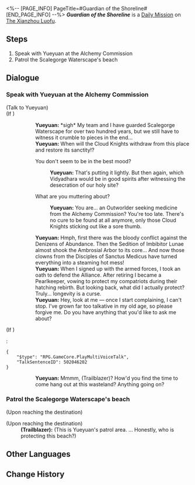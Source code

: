 <%-- [PAGE_INFO]
PageTitle=#Guardian of the Shoreline#
[END_PAGE_INFO] --%>
{{Stub|Dialogue.}}
{{Mission Infobox
|id            = 3020104
|title         = 
|image         = <!--Mission Guardian of the Shoreline.png-->
|type          = Daily
|event_name    = 
|chapter       = 
|requirements  = {{subst:void|<!--Unknown: {"Type":"Manual"}-->}}
|summary       = <!--official mission summary from Fate's Atlas-->
|characters    = Seaside Stranger; Trailblazer; Yueyuan
|startLocation = [[The Xianzhou Luofu]] - [[Alchemy Commission]]
|world         = The Xianzhou Luofu
|area          = Alchemy Commission
|prev          = 
|next          = 
|rewards       = Credit*5,000
}}
'''''Guardian of the Shoreline''''' is a [[Daily Mission]] on [[The Xianzhou Luofu]].

==Steps==
# Speak with Yueyuan at the Alchemy Commission
# Patrol the Scalegorge Waterscape's beach

<!--
==Gameplay Notes==

--><!--
==Trial Character==

-->
==Dialogue==
{{Stub Dialogue}}

===Speak with Yueyuan at the Alchemy Commission{{subst:void|<!--302010401-->}}===
{{Mission Description|type=daily|location=Alchemy Commission|After the Alchemy Commission delve reopened, people honest and crooked walked betwixt each other. As such, the Pearlkeepers alone are no longer enough to patrol the beach. They have offered invitations to brave and noble volunteers for the task at hand.<br />Yueyuan the Pearlkeeper hopes that you can help patrol the beach... Seriously, though, who's the one that actually protects this place?}}
{{Dialogue Start}}


;(Talk to Yueyuan)
;(If {{cx}}<!--during performance 502046101-->)
::'''Yueyuan:''' *sigh* My team and I have guarded Scalegorge Waterscape for over two hundred years, but we still have to witness it crumble to pieces in the end...
::'''Yueyuan:''' When will the Cloud Knights withdraw from this place and restore its sanctity!?
::{{DIcon|Arrow}} You don't seem to be in the best mood?
:::'''Yueyuan:''' That's putting it lightly. But then again, which Vidyadhara would be in good spirits after witnessing the desecration of our holy site?
::{{DIcon|Arrow}} What are you muttering about?
:::'''Yueyuan:''' You are... an Outworlder seeking medicine from the Alchemy Commission? You're too late. There's no cure to be found at all anymore, only those Cloud Knights sticking out like a sore thumb.
::'''Yueyuan:''' Hmph, first there was the bloody conflict against the Denizens of Abundance. Then the Sedition of Imbibitor Lunae almost shook the Ambrosial Arbor to its core... And now those clowns from the Disciples of Sanctus Medicus have turned everything into a steaming hot mess!
::'''Yueyuan:''' When I signed up with the armed forces, I took an oath to defend the Alliance. After retiring I became a Pearlkeeper, vowing to protect my compatriots during their hatching rebirth. But looking back, what did I actually protect? Truly... longevity is a curse.
::'''Yueyuan:''' Hey, look at me &mdash; once I start complaining, I can't stop. I've grown far too talkative in my old age, so please forgive me. Do you have anything that you'd like to ask me about?
;(If {{cx}}<!--not during performance 502046101-->)
:<pre>{
	"$type": "RPG.GameCore.PlayMultiVoiceTalk",
	"TalkSentenceID": 502046202
}</pre>
::'''Yueyuan:''' Mmmm, (Trailblazer)? How'd you find the time to come hang out at this wasteland? Anything going on?
{{Dialogue End}}

===Patrol the Scalegorge Waterscape's beach{{subst:void|<!--302010402-->}}===
{{Dialogue Start}}
;(Upon reaching the destination)

;(Upon reaching the destination)
:'''(Trailblazer):''' (This is Yueyuan's patrol area. {{Color|keyword|nobold=1|Drive away The Unshackled and take care of the things they release}}... Honestly, who is protecting this beach?)
{{Dialogue End}}

==Other Languages==
{{Other Languages
|en   = Guardian of the Shoreline
|zhs  = 海滩守护者
|zht  = 海灘守護者
|ja   = 砂浜の守護者
|ko   = 바닷가의 수호자
|es   = {{MC|f=Guardiana|m=Guardián}} de la bahía
|fr   = Alerte à Xianzhou
|ru   = Страж берега
|th   = ผู้พิทักษ์ชายหาด
|vi   = Người Bảo Vệ Bãi Biển
|de   = Wächter des Strandes
|id   = Penjaga Pantai
|pt   = Guardião do Litoral
}}

==Change History==
{{Change History|1.3}}
